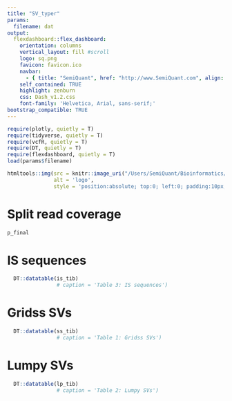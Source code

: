 ```yaml
---
title: "SV_typer"
params:
  filename: dat
output: 
  flexdashboard::flex_dashboard:
    orientation: columns
    vertical_layout: fill #scroll
    logo: sq.png
    favicon: favicon.ico
    navbar:
      - { title: "SemiQuant", href: "http://www.SemiQuant.com", align: right }
    self_contained: TRUE
    highlight: zenburn
    css: Dash_v1.2.css
    font-family: 'Helvetica, Arial, sans-serif;'
bootstrap_compatible: TRUE
---
```



```r
require(plotly, quietly = T)
require(tidyverse, quietly = T)
require(vcfR, quietly = T)
require(DT, quietly = T)
require(flexdashboard, quietly = T)
load(params$filename)
```


```r
htmltools::img(src = knitr::image_uri("/Users/SemiQuant/Bioinformatics/Projects/paul_RNAseq/sq.png"), 
               alt = 'logo', 
               style = 'position:absolute; top:0; left:0; padding:10px;')
```

<script>
  $('.navbar-logo').wrap('<a href="http://www.semiquent.com">');
</script>


Split read coverage
===================================== 

```r
p_final
```


<!-- SVs and IS -->
<!-- =====================================  -->

# IS sequences

```r
  DT::datatable(is_tib)
                # caption = 'Table 3: IS sequences')
```

# Gridss SVs

```r
  DT::datatable(ss_tib)
                # caption = 'Table 1: Gridss SVs')

```

# Lumpy SVs

```r
  DT::datatable(lp_tib)
                # caption = 'Table 2: Lumpy SVs')

```
